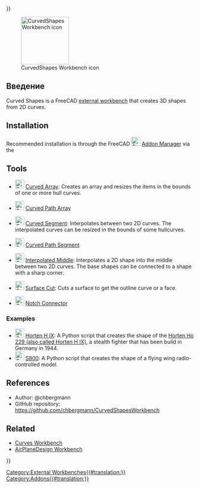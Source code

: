 <languages/>
{{UnfinishedDocu{{#translation:}}}}

[[File:CurvedShapes_CurvedArray.svg|thumb|128px|CurvedShapes Workbench icon]]

{{TOCright}}

<span id="Introduction"></span>
== Введение ==

Curved Shapes is a FreeCAD [[External_workbenches|external workbench]] that creates 3D shapes from 2D curves. 

==Installation==

Recommended installation is through the FreeCAD [[Image:Std_AddonMgr.svg|24px|link=Std_AddonMgr]] [[Std_AddonMgr|Addon Manager]] via the {{MenuCommand|Tools → Addon Manager}}

==Tools==

* [[Image:CurvedShapes_CurvedArray.svg|24px|link=CurvedShapes_CurvedArray]] [[CurvedShapes_CurvedArray|Curved Array]]: Creates an array and resizes the items in the bounds of one or more hull curves.

* [[Image:CurvedShapes_CurvedPathArray.svg|24px|link=CurvedShapes_CurvedPathArray]] [[CurvedShapes_CurvedPathArray|Curved Path Array]]

* [[Image:CurvedShapes_CurvedSegment.svg|24px|link=CurvedShapes_CurvedSegment]] [[CurvedShapes_CurvedSegment|Curved Segment]]: Interpolates between two 2D curves. The interpolated curves can be resized in the bounds of some hullcurves.

* [[Image:CurvedShapes_CurvedPathSegment.svg|24px|link=CurvedShapes_CurvedPathSegment]] [[CurvedShapes_CurvedPathSegment|Curved Path Segment]]

* [[Image:CurvedShapes_InterpolatedMiddle.svg|24px|link=CurvedShapes_InterpolatedMiddle]] [[CurvedShapes_InterpolatedMiddle|Interpolated Middle]]: Interpolates a 2D shape into the middle between two 2D curves. The base shapes can be connected to a shape with a sharp corner.

* [[Image:CurvedShapes_SurfaceCut.svg|24px|link=CurvedShapes_SurfaceCut]] [[CurvedShapes_SurfaceCut|Surface Cut]]: Cuts a surface to get the outline curve or a face.

* [[Image:CurvedShapes_NotchConnector.svg|24px|link=CurvedShapes_NotchConnector]] [[CurvedShapes_CurvedPathSegment|Notch Connector]]

=== Examples ===

* [[Image:CurvedShapes_HortenHIX.svg|24px|link=CurvedShapes_HortenHIX]] [[CurvedShapes_HortenHIX|Horten H IX]]: A Python script that creates the shape of the [https://en.wikipedia.org/wiki/Horten_Ho_229 Horten Ho 229 (also called Horten H IX)], a stealth fighter that has been build in Germany in 1944.
* [[Image:CurvedShapes_FlyingWingS800.svg|24px|link=CurvedShapes_FlyingWingS800]] [[CurvedShapes_FlyingWingS800|S800]]: A Python script that creates the shape of a flying wing radio-controlled model.

==References==

* Author: @chbergmann
* GitHub repository: https://github.com/chbergmann/CurvedShapesWorkbench

==Related==

* [[Curves_Workbench|Curves Workbench]]
* [https://github.com/FredsFactory/FreeCAD_AirPlaneDesign AirPlaneDesign Workbench]


[[Category:External Workbenches{{#translation:}}]]
[[Category:Addons{{#translation:}}]]
{{Userdocnavi{{#translation:}}}}